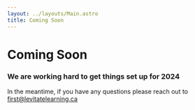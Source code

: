 ```yaml
---
layout: ../layouts/Main.astro
title: Coming Soon
---
```


# Coming Soon

### We are working hard to get things set up for 2024

In the meantime, if you have any questions please reach out to <a href="mailto:first@levitatelearning.ca">first@levitatelearning.ca</a>
